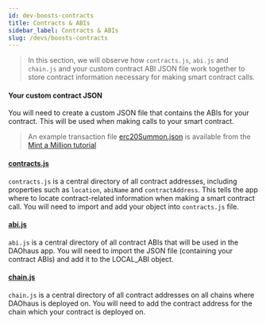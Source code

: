 ```yaml
---
id: dev-boosts-contracts
title: Contracts & ABIs
sidebar_label: Contracts & ABIs
slug: /devs/boosts-contracts
---
```


> In this section, we will observe how `contracts.js`, `abi.js` and `chain.js` and your custom contract ABI JSON file work together to store contract information necessary for making smart contract calls.

#### Your custom contract JSON

You will need to create a custom JSON file that contains the ABIs for your contract. This will be used when making calls to your smart contract. 

> An example transaction file [erc20Summon.json](https://github.com/HausDAO/daohaus-app/blob/9698ba8a9535f7b85f84553aa6defb9181604f44/src/contracts/erc20Summon.json) is available from the [Mint a Million tutorial](/docs/devs/build-a-boost/)

#### [**contracts.js**](https://github.com/HausDAO/daohaus-app/blob/develop/src/data/contracts.js)

`contracts.js` is a central directory of all contract addresses, including properties such as `location`, `abiName` and `contractAddress`. This tells the app where to locate contract-related information when making a smart contract call. You will need to import and add your object into `contracts.js` file.

#### [**abi.js**](https://github.com/HausDAO/daohaus-app/blob/develop/src/utils/abi.js) 

`abi.js` is a central directory of all contract ABIs that will be used in the DAOhaus app. You will need to import the JSON file (containing your contract ABIs) and add it to the LOCAL_ABI object. 

#### [**chain.js**](https://github.com/HausDAO/daohaus-app/blob/develop/src/utils/chain.js) 

`chain.js` is a central directory of all contract addresses on all chains where DAOhaus is deployed on. You will need to add the contract address for the chain which your contract is deployed on. 
